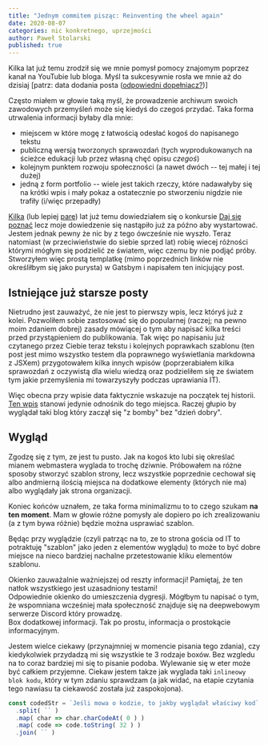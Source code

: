```yaml
---
title: "Jednym commitem pisząc: Reinventing the wheel again"
date: 2020-08-07
categories: nic konkretnego, uprzejmości
author: Paweł Stolarski
published: true
---
```


Kilka lat już temu zrodził się we mnie pomysł pomocy znajomym poprzez kanał na YouTubie lub bloga.
Myśl ta sukcesywnie rosła we mnie aż do dzisiaj [patrz: data dodania posta ([odpowiedni dopełniacz?](https://sjp.pwn.pl/poradnia/haslo/post;7717.html))]

Często miałem w głowie taką myśl, że prowadzenie archiwum swoich zawodowych przemyśleń może się kiedyś do czegoś przydać.
Taka forma utrwalenia informacji byłaby dla mnie:
 * miejscem w które mogę z łatwością odesłać kogoś do napisanego tekstu
 * publiczną wersją tworzonych sprawozdań (tych wyprodukowanych na ścieżce edukacji lub przez własną chęć opisu *czegoś*)
 * kolejnym punktem rozwoju społeczności (a nawet dwóch -- tej małej i tej dużej)
 * jedną z form portfolio -- wiele jest takich rzeczy, które nadawałyby się na krótki wpis i mały pokaz
   a ostatecznie po stworzeniu nigdzie nie trafiły (i/więc przepadły)

[Kilka](https://sjp.pl/kilka) (lub lepiej [parę](https://sjp.pl/kilka)) lat już temu dowiedziałem się o konkursie [Daj się poznać](https://devstyle.pl/daj-sie-poznac/)
lecz moje dowiedzenie się nastąpiło już za późno aby wystartować. Jestem jednak pewny że nic by z tego ówcześnie nie wyszło.
Teraz natomiast (w przeciwieństwie do siebie sprzed lat) robię wiecej różności którymi mógłym się podzielić ze światem,
więc czemu by nie podjąć próby.
Stworzyłem więc prostą templatkę (mimo poprzednich linków nie określiłbym się jako purysta) w Gatsbym i napisałem ten inicjujący post.

## Istniejące już starsze posty

Nietrudno jest zauważyć, że nie jest to pierwszy wpis, lecz któryś już z kolei.
Pozwoliłem sobie zastosować się do popularnej (raczej; na pewno moim zdaniem dobrej)
zasady mówiącej o tym aby napisać kilka treści przed przystąpieniem do publikowania.
Tak więc po napisaniu już czytanego przez Ciebie teraz tekstu i kolejnych poprawkach szablonu
(ten post jest mimo wszystko testem dla poprawnego wyświetlania markdowna z JSXem)
przygotowałem kilka innych wpisów (poprzerabiałem kilka sprawozdań z oczywistą dla wielu wiedzą
oraz podzieliłem się ze światem tym jakie przemyślenia mi towarzyszyły podczas uprawiania IT).

Więc obecna przy wpisie data faktycznie wskazuje na początek tej historii.
[Ten wpis](http://localhost/2020-01-01--Nieswoiste_dzień_dobry/) stanowi jedynie odnośnik do tego miejsca.
Raczej głupio by wyglądał taki blog który zaczął się "z bomby" bez "dzień dobry".

## Wygląd

Zgodzę się z tym, ze jest tu pusto. Jak na kogoś kto lubi się określać mianem webmastera wyglada to trochę dziwnie.
Próbowałem na różne sposoby stworzyć szablon strony, lecz wszystkie poprzednie cechował się albo andmierną ilością miejsca
na dodatkowe elementy (których nie ma) albo wyglądały jak strona organizacji.

Koniec końców uznałem, ze taka forma minimalizmu to to czego szukam **na ten moment**.
Mam w głowie różne pomysły ale dopiero po ich zrealizowaniu (a z tym bywa różnie) będzie można usprawiać szablon.

Będąc przy wyglądzie (czyli patrząc na to, ze to strona gościa od IT to potraktuję "szablon" jako jeden z elementów wyglądu)
to może to być dobre miejsce na nieco bardziej nachalne przetestowanie kliku elementów szablonu.

<Note>
  Okienko zauważalnie ważniejszej od reszty informacji! Pamiętaj, że ten natłok wszystkiego jest uzasadniony testami!
</Note>
<Aside>
  Odpowiednie okienko do umieszczenia dygresji. Mógłbym tu napisać o tym,
  że wspomniana wcześniej mała społeczność znajduje się na deepwebowym serwerze Discord który prowadzę.
</Aside>
<Info>
  Box dodatkowej informacji. Tak po prostu, informacja o prostokącie informacyjnym.
</Info>

Jestem wielce ciekawy (przynajmniej w momencie pisania tego zdania),
czy kiedykolwiek przydadzą mi się wszystkie te 3 rodzaje boxów.
Bez wzgledu na to coraz bardziej mi się to pisanie podoba.
Wylewanie się w eter może być całkiem przyjemne.
Ciekaw jestem takze jak wyglada taki `inlineowy blok kodu`, który w tym zdaniu sprawdzam (a jak widać, na etapie czytania tego nawiasu ta ciekawość została już zaspokojona).

```js
const codedStr = `Jeśli mowa o kodzie, to jakby wyglądał właściwy kod`
  .split( `` )
  .map( char => char.charCodeAt( 0 ) )
  .map( code => code.toString( 32 ) )
  .join( `` )
```